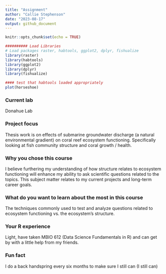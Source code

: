 ```yaml
---
title: "Assignment"
author: "Callie Stephenson"
date: "2023-08-17"
output: github_document
---
```

```r
knitr::opts_chunk$set(echo = TRUE)
```

```r
########## Load Libraries 
# Load packages raster, habtools, ggplot2, dplyr, fishualize
library(raster)
library(habtools)
library(ggplot2)
library(dplyr)
library(fishualize)

#### test that habtools loaded appropriately
plot(horseshoe)
```

### Current lab 
Donahue Lab

### Project focus 
Thesis work is on effects of submarine groundwater discharge (a natural environmental gradient) on coral reef ecosystem functioning. Specifically looking at fish community structure and coral growth / health.

### Why you chose this course 
I believe furthering my understanding of how structure relates to ecosystem functioning will enhance my ability to ask scientific questions related to the topics. This subject matter relates to my current projects and long-term career goals. 

### What do you want to learn about the most in this course
The techniques commonly used to test and analyze questions related to ecosystem functioning vs. the ecosystem's structure.

### Your R experience
Light, have taken MBIO 612 (Data Science Fundamentals in R) and can get by with a little help from my friends.

### Fun fact 
I do a back handspring every six months to make sure I still can (I still can)
